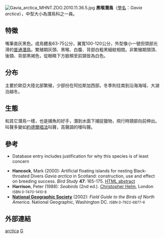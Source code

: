 {{speciesbox
| name = 黑喉潛鳥
| status = LC
| status_system = iucn3.1
| image = Black-throated Diver, Oulu, Finland 02 (15195370798).jpg
| image_caption = 攝於[[芬蘭|芬蘭]][[奧盧|奧盧]]
| image_width = 240px
| genus = Gavia
| species = arctica
| authority = ([[Carolus_Linnaeus|Linnaeus]], 1758)
}}
[[File:Gavia_arctica_MHNT.ZOO.2010.11.36.5.jpg|thumb]]
'''黑喉潛鳥'''（[[學名|學名]]：''Gavia arctica''），中型大小為潛鳥科之一員。

== 特徵 ==
嘴筆直灰黑色。成鳥體長63-75公分，翼寬100-120公分，外型像小一號但頭部光滑的[[普通潛鳥|普通潛鳥]]。繁殖期灰頭、黑喉、白腹、背部白粗黑細紋相間。非繁殖期頭頂、後頸、背部黑褐色，從眼睛下方臉頰至前頸皆為白色。

== 分布 ==
主要於歐亞大陸北部繁殖，少部份在阿拉斯加西部。冬季則往南到沿海海域、大湖泊越冬。

== 生態 ==
和其它潛鳥一樣，也是捕魚的好手，潛到水面下捕捉獵物，飛行時頸部向前伸出。叫聲多變如[[約德爾唱法|約德爾唱法]]叫聲，高聲調的嚎叫聲。

== 參考 ==
* {{IUCN2006|assessors='''BirdLife International'''|year=2004|id=49672|title=Gavia arctica|downloaded=09 May 2006}} Database entry includes justification for why this species is of least concern
* '''Hancock''', Mark (2000): Artificial floating islands for nesting Black-throated Divers ''Gavia arctica'' in Scotland: construction, use and effect on breeding success. ''Bird Study'' '''47''': 165-175. [https://web.archive.org/web/20071002034906/http://www.ingentaconnect.com/content/bto/bird/2000/00000047/00000002/472165 HTML abstract]
* '''Harrison''', Peter (1988): ''Seabirds'' (2nd ed.). [[Helm_Identification_Guides|Christopher Helm]], London <small>ISBN 0-7470-1410-8</small>
* '''[[National_Geographic_Society|National Geographic Society]]''' (2002): ''Field Guide to the Birds of North America''. National Geographic, Washington DC. <small>ISBN 0-7922-6877-6</small>
== 外部連結 ==
{{commons|Gavia arctica}}
{{Taxonbar|from=Q184432}}

[[Category:潜鸟属|arctica]]
[[Category:1758年描述的鳥類|G]]